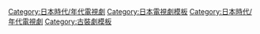 {{Navbox
|bodyclass=hlist

|name = 2005年日本時代電視劇
|title = [[日本劇集列表 (2005年)|2005年日本時代電視劇]]
|state = collapsed
|group1 = 飛鳥·平安時代
|list1 = 
*[[大化改新 (電視劇)|大化改新]]
*[[義經 (大河劇)|義經]]
|group2 = 戰國時代
|list2 = 
|group3 = 江戶時代
|list3 = 
*[[華岡青洲之妻]]
*[[鬼平犯科帳特別篇 山吹屋阿勝]]
*[[巷說百物語|巷說百物語 狐者異]]
*[[秘太刀 馬之骨]]
*[[八丁堀的七人|八丁堀的七人6]]
*[[慶次郎緣側日記|慶次郎緣側日記2]]
*[[名奉行! 大岡越前]]
*[[錢形平次|錢形平次2]]
*[[世直順庵!人情劍]]
*[[水戶黃門|水戶黃門 第34部]]
*[[水戶黃門|水戶黃門 第35部]]
*[[大奧 (富士電視劇)|大奧～華之亂～]]
|group4 = 明治(幕末)
|list4 = 
*[[女人一代記|女人一代記 瀨戶內寂聽‧出家即是一邊活著一邊死亡]]
*[[河井繼之助 貫穿的蒼龍]]
*[[御宿翡翠|御宿翡翠 第三章]]
|group5 = 大正～昭和
|list5 = 
*[[星野仙一物語 〜送給已故妻子的話]]
*[[冬之輪舞]]
*[[橫山靖全力以赴|阿波鳴門純愛物語]]
*[[祖國 (電視劇)|祖國]]
*[[廣島 昭和20年8月6日]]
*[[實錄・小野田少尉 要歸還時為時已晚]]
*[[THE WINDS OF GOD|超越零度〜THE WINDS OF GOD〜]]
*[[緋之十字架]]
*[[萤火虫之墓]]
*[[女人一代記|女人一代記 愛的生涯～直到這生命燃燒殆盡前我要引吭高歌～]]
*[[女人一代記|女人一代記 惡女的一生～和戲劇結婚的女演員　杉村春子的生涯～]]
*[[八郎〜母親的詩，父親的詩〜]]
*[[名偵探赤富士鷹鐵]]
|group6 = 近代
|list6 = 
|group7 = 神怪
|list7 = 
*[[怪談SP]]
|group8 = 架空(虛構)
|list8 = 
|below = [[Template:2004年日本時代電視劇|2004年]] ← '''2005年''' → [[Template:2006年日本時代電視劇|2006年]]
}}<includeonly>[[Category:日本時代/年代電視劇]]</includeonly><noinclude>[[Category:日本電視劇模板]][[Category:日本時代/年代電視劇]][[Category:古裝劇模板]]</noinclude>